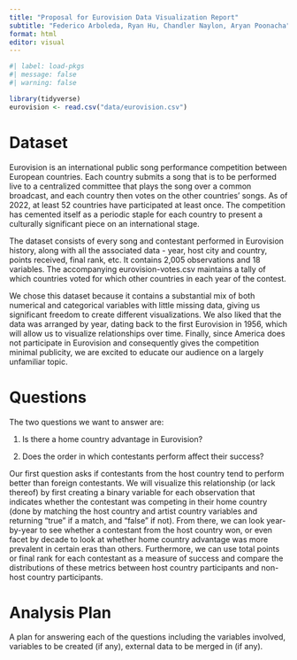 ```yaml
---
title: "Proposal for Eurovision Data Visualization Report"
subtitle: "Federico Arboleda, Ryan Hu, Chandler Naylon, Aryan Poonacha"
format: html
editor: visual
---
```


```r
#| label: load-pkgs
#| message: false
#| warning: false

library(tidyverse)
eurovision <- read.csv("data/eurovision.csv")
```

# Dataset

Eurovision is an international public song performance competition between European countries. Each country submits a song that is to be performed live to a centralized committee that plays the song over a common broadcast, and each country then votes on the other countries' songs. As of 2022, at least 52 countries have participated at least once. The competition has cemented itself as a periodic staple for each country to present a culturally significant piece on an international stage.

The dataset consists of every song and contestant performed in Eurovision history, along with all the associated data - year, host city and country, points received, final rank, etc. It contains 2,005 observations and 18 variables. The accompanying eurovision-votes.csv maintains a tally of which countries voted for which other countries in each year of the contest.

We chose this dataset because it contains a substantial mix of both numerical and categorical variables with little missing data, giving us significant freedom to create different visualizations. We also liked that the data was arranged by year, dating back to the first Eurovision in 1956, which will allow us to visualize relationships over time. Finally, since America does not participate in Eurovision and consequently gives the competition minimal publicity, we are excited to educate our audience on a largely unfamiliar topic.

# Questions

The two questions we want to answer are:

1.  Is there a home country advantage in Eurovision?

2.  Does the order in which contestants perform affect their success?

Our first question asks if contestants from the host country tend to perform better than foreign contestants. We will visualize this relationship (or lack thereof) by first creating a binary variable for each observation that indicates whether the contestant was competing in their home country (done by matching the host country and artist country variables and returning "true" if a match, and "false" if not). From there, we can look year-by-year to see whether a contestant from the host country won, or even facet by decade to look at whether home country advantage was more prevalent in certain eras than others. Furthermore, we can use total points or final rank for each contestant as a measure of success and compare the distributions of these metrics between host country participants and non-host country participants.

# Analysis Plan

A plan for answering each of the questions including the variables involved, variables to be created (if any), external data to be merged in (if any).
